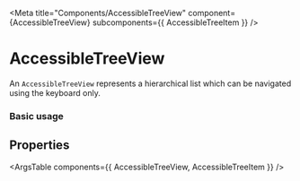 
<Meta title="Components/AccessibleTreeView" component={AccessibleTreeView} subcomponents={{ AccessibleTreeItem }} />

# AccessibleTreeView

An `AccessibleTreeView` represents a hierarchical list which can be navigated using the keyboard only.

### Basic usage

<Canvas withToolbar={true}>
	<Story story={stories.Basic} name="Basic usage" />
</Canvas>

## Properties

<ArgsTable components={{ AccessibleTreeView, AccessibleTreeItem }} />
